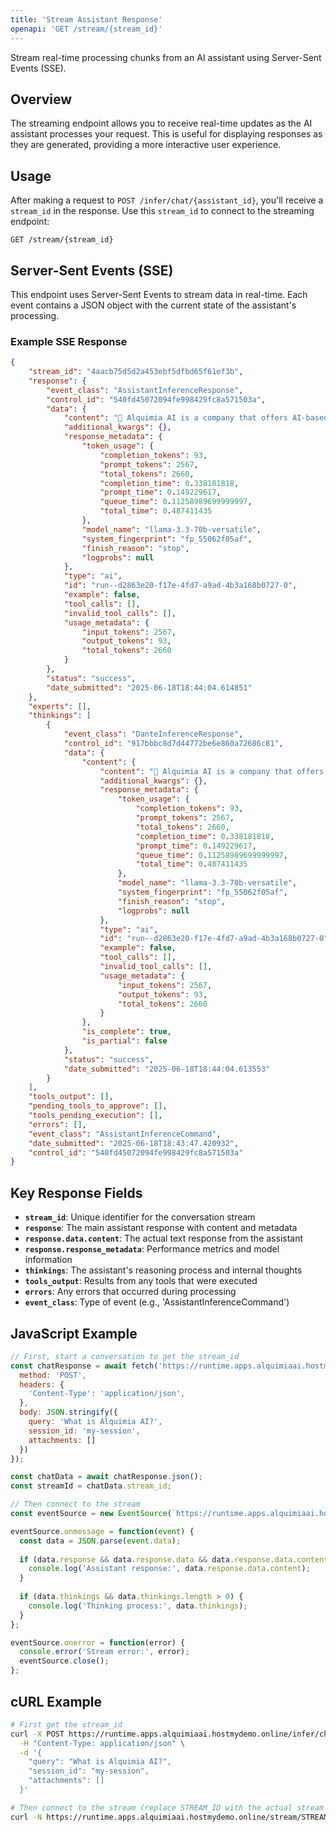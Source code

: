 ```yaml
---
title: 'Stream Assistant Response'
openapi: 'GET /stream/{stream_id}'
---
```


Stream real-time processing chunks from an AI assistant using Server-Sent Events (SSE).

## Overview

The streaming endpoint allows you to receive real-time updates as the AI assistant processes your request. This is useful for displaying responses as they are generated, providing a more interactive user experience.

## Usage

After making a request to `POST /infer/chat/{assistant_id}`, you'll receive a `stream_id` in the response. Use this `stream_id` to connect to the streaming endpoint:

```
GET /stream/{stream_id}
```

## Server-Sent Events (SSE)

This endpoint uses Server-Sent Events to stream data in real-time. Each event contains a JSON object with the current state of the assistant's processing.

### Example SSE Response

```json
{
    "stream_id": "4aacb75d5d2a453ebf5dfbd65f61ef3b",
    "response": {
        "event_class": "AssistantInferenceResponse",
        "control_id": "540fd45072094fe998429fc8a571503a",
        "data": {
            "content": "🤖 Alquimia AI is a company that offers AI-based solutions for businesses, focusing on transparency, trust, and human-centered technology 🌟. They provide autonomous AI solutions that embody values driving exceptional results for organizations committed to innovation, transparency, and human-centric technology 📈. Their goal is to empower companies to build libraries of intelligent assistants trained on their own data, able to adapt to context and respond with clarity and empathy 💬.",
            "additional_kwargs": {},
            "response_metadata": {
                "token_usage": {
                    "completion_tokens": 93,
                    "prompt_tokens": 2567,
                    "total_tokens": 2660,
                    "completion_time": 0.338181818,
                    "prompt_time": 0.149229617,
                    "queue_time": 0.11258989699999997,
                    "total_time": 0.487411435
                },
                "model_name": "llama-3.3-70b-versatile",
                "system_fingerprint": "fp_55062f05af",
                "finish_reason": "stop",
                "logprobs": null
            },
            "type": "ai",
            "id": "run--d2863e20-f17e-4fd7-a9ad-4b3a168b0727-0",
            "example": false,
            "tool_calls": [],
            "invalid_tool_calls": [],
            "usage_metadata": {
                "input_tokens": 2567,
                "output_tokens": 93,
                "total_tokens": 2660
            }
        },
        "status": "success",
        "date_submitted": "2025-06-18T18:44:04.614851"
    },
    "experts": [],
    "thinkings": [
        {
            "event_class": "DanteInferenceResponse",
            "control_id": "917bbbc8d7d44772be6e860a72686c81",
            "data": {
                "content": {
                    "content": "🤖 Alquimia AI is a company that offers AI-based solutions for businesses, focusing on transparency, trust, and human-centered technology 🌟. They provide autonomous AI solutions that embody values driving exceptional results for organizations committed to innovation, transparency, and human-centric technology 📈. Their goal is to empower companies to build libraries of intelligent assistants trained on their own data, able to adapt to context and respond with clarity and empathy 💬.",
                    "additional_kwargs": {},
                    "response_metadata": {
                        "token_usage": {
                            "completion_tokens": 93,
                            "prompt_tokens": 2567,
                            "total_tokens": 2660,
                            "completion_time": 0.338181818,
                            "prompt_time": 0.149229617,
                            "queue_time": 0.11258989699999997,
                            "total_time": 0.487411435
                        },
                        "model_name": "llama-3.3-70b-versatile",
                        "system_fingerprint": "fp_55062f05af",
                        "finish_reason": "stop",
                        "logprobs": null
                    },
                    "type": "ai",
                    "id": "run--d2863e20-f17e-4fd7-a9ad-4b3a168b0727-0",
                    "example": false,
                    "tool_calls": [],
                    "invalid_tool_calls": [],
                    "usage_metadata": {
                        "input_tokens": 2567,
                        "output_tokens": 93,
                        "total_tokens": 2660
                    }
                },
                "is_complete": true,
                "is_partial": false
            },
            "status": "success",
            "date_submitted": "2025-06-18T18:44:04.613553"
        }
    ],
    "tools_output": [],
    "pending_tools_to_approve": [],
    "tools_pending_execution": [],
    "errors": [],
    "event_class": "AssistantInferenceCommand",
    "date_submitted": "2025-06-18T18:43:47.420932",
    "control_id": "540fd45072094fe998429fc8a571503a"
}
```

## Key Response Fields

- **`stream_id`**: Unique identifier for the conversation stream
- **`response`**: The main assistant response with content and metadata
- **`response.data.content`**: The actual text response from the assistant
- **`response.response_metadata`**: Performance metrics and model information
- **`thinkings`**: The assistant's reasoning process and internal thoughts
- **`tools_output`**: Results from any tools that were executed
- **`errors`**: Any errors that occurred during processing
- **`event_class`**: Type of event (e.g., 'AssistantInferenceCommand')

## JavaScript Example

```javascript
// First, start a conversation to get the stream_id
const chatResponse = await fetch('https://runtime.apps.alquimiaai.hostmydemo.online/infer/chat/alquimia-twyd', {
  method: 'POST',
  headers: {
    'Content-Type': 'application/json',
  },
  body: JSON.stringify({
    query: 'What is Alquimia AI?',
    session_id: 'my-session',
    attachments: []
  })
});

const chatData = await chatResponse.json();
const streamId = chatData.stream_id;

// Then connect to the stream
const eventSource = new EventSource(`https://runtime.apps.alquimiaai.hostmydemo.online/stream/${streamId}`);

eventSource.onmessage = function(event) {
  const data = JSON.parse(event.data);
  
  if (data.response && data.response.data && data.response.data.content) {
    console.log('Assistant response:', data.response.data.content);
  }
  
  if (data.thinkings && data.thinkings.length > 0) {
    console.log('Thinking process:', data.thinkings);
  }
};

eventSource.onerror = function(error) {
  console.error('Stream error:', error);
  eventSource.close();
};
```

## cURL Example

```bash
# First get the stream_id
curl -X POST https://runtime.apps.alquimiaai.hostmydemo.online/infer/chat/alquimia-twyd \
  -H "Content-Type: application/json" \
  -d '{
    "query": "What is Alquimia AI?",
    "session_id": "my-session",
    "attachments": []
  }'

# Then connect to the stream (replace STREAM_ID with the actual stream_id)
curl -N https://runtime.apps.alquimiaai.hostmydemo.online/stream/STREAM_ID
``` 